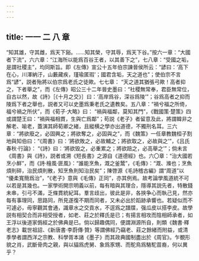 ```yaml
---
---
---
```

title: 一一 二 八 章
---




“知其雄，守其雌，爲天下谿。……知其榮，守其辱，爲天下谷。”按六一章：“大國者下流”，六六章：“江海所以能爲百谷王者，以其善下之”，七八章：“受國之垢，是謂社稷主”，均同斯旨。即《左傳》宣公十五年伯宗諫晉侯所云：“諺曰：‘高下在心，川澤納汙，山藪藏疾，瑾瑜匿瑕’；國君含垢，天之道也”；使伯宗不言爲“諺”，説者殆將以伯宗爲老氏之徒歟。七七章： “天之道其猶張弓歟！高者抑之，下者舉之”，而《左傳》昭公三十二年晉史墨曰：“社稷無常奉，君臣無常位，自古以然，故《詩》［《十月之交》］曰：‘高岸爲谷，深谷爲陵’”；谷爲高者之抑而陵爲下者之舉也，説者又可以史墨爲秉老氏之遺教矣。五八章：“禍兮福之所倚，福兮禍之所伏”，而《荀子·大略》曰： “禍與福鄰，莫知其門”，《戰國策·楚策》四或謂楚王曰：“禍與福相貫，生與亡爲鄰”；苟説《老子》者留意及此，將謂韓非之解老、喻老，蓋演其師荀卿之緒，且縱横之學亦出道德，不獨刑名耳。三六章：“將欲廢之，必固興之；將欲奪之，必固與之”，而《魏策》一任章教魏桓子割地與知伯曰：“《周書》曰：‘將欲敗之，必故輔之；將欲取之，必故與之’”，《吕氏春秋·行論》： “《詩》曰：‘將欲毁之，必重累之；將欲踣之，必高舉之’”；倘未言《周書》與《詩》，説者或溯《短長書》之源自《道德經》也。六〇章：“治大國若烹小鮮”，而《詩·檜風·匪風》：“誰能烹魚，溉之釜鬵”，《毛傳》：“溉、滌也；烹魚煩則碎，治民煩則散，知烹魚則知治民矣”；陳啓源《毛詩稽古編》謂“周道”以 “優柔寬簡爲治”，“《老子》意與《毛傳》正同”，亦其例焉。故考論學風道統不可以若是其幾也。一家學術開宗明義以前，每有暗與其理合，隱導其説先者，特散錢未串，引弓不滿，乏條貫統紀耳。羣言歧出，彼此是非，各挾争心而執己見，然亦每有事理同，思路同，所見遂復不期而同者，又未必出於蹈跡承響也。若疑似而不可遽必，毋寧觀其會通，識章水之交貢水，不逕爲之譜牒，强瓜皮以搭李皮。故學説有相契合而非相受授者，如老、莊之於釋氏是已；有揚言相攻而陰相師承者，如王浮以後道家僞經之於佛典是已。倘以歸趣偶同，便謂淵源所自，則類《魏書·釋老志》載世祖詔、《新唐書·李蔚傳·贊》等謂佛經乃竊老、莊之餘緒而附益，或清季學者謂西洋之宗教、科學胥本諸《墨子》而其政典國制盡出於《周官》。乍覩形貌之肖，武斷骨肉之親，與以貓爲虎舅、象爲豕甥、而鴕鳥爲駱駝苗裔，何以異乎？